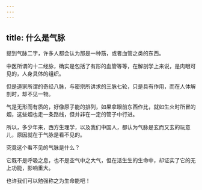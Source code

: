 ```yaml
---
---
---
```

title: 什么是气脉
---




提到气脉二字，许多人都会认为那是一种筋，或者血管之类的东西。

中医所谓的十二经脉，确实是包括了有形的血管等等，在解剖学上来说，是肉眼可见的，人身具体的组织。

但是道家所谓的奇经八脉，与密宗所讲求的三脉七轮，只是具有作用，而在人体解剖时，却不见一物。

气是无形而有质的，好像原子能的排列，如果拿眼前东西作比，就如生火时所冒的烟，这些烟也走一条路线，但并非在一定的管子中行进。

所以，多少年来，西方生理学，以及我们中国人，都认为气脉是玄而又玄的玩意儿，原因就在于气脉是看不见的。

究竟这个看不见的气脉是什么？

它既不是呼吸之息，也不是空气中之大气，但在活生生的生命中，却证实了它的无上功能，影响重大。

也许我们可以勉强称之为生命能吧！